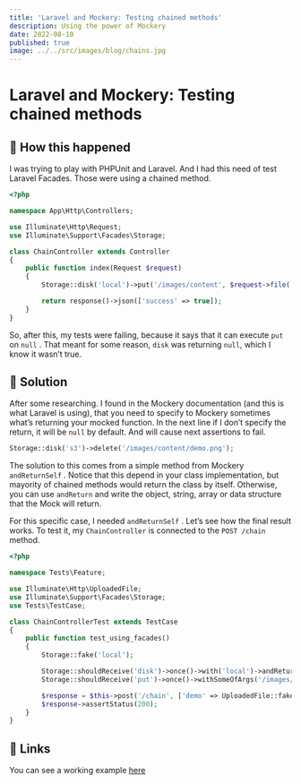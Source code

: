 ```yaml
---
title: 'Laravel and Mockery: Testing chained methods'
description: Using the power of Mockery
date: 2022-08-10
published: true
image: ../../src/images/blog/chains.jpg
---
```


# Laravel and Mockery: Testing chained methods

## 🤔 How this happened

I was trying to play with PHPUnit and Laravel. And I had this need of test Laravel Facades. Those were using a chained method.

```php
<?php

namespace App\Http\Controllers;

use Illuminate\Http\Request;
use Illuminate\Support\Facades\Storage;

class ChainController extends Controller
{
    public function index(Request $request)
    {
        Storage::disk('local')->put('/images/content', $request->file('demo'));

        return response()->json(['success' => true]);
    }
}
```

So, after this, my tests were failing, because it says that it can execute `put` on `null` . That meant for some reason, `disk` was returning `null`, which I know it wasn’t true.

## 🔨 Solution

After some researching. I found in the Mockery documentation (and this is what Laravel is using), that you need to specify to Mockery sometimes what’s returning your mocked function. In the next line if I don’t specify the return, it will be `null` by default. And will cause next assertions to fail.

```php
Storage::disk('s3')->delete('/images/content/demo.png');
```

The solution to this comes from a simple method from Mockery `andReturnSelf` . Notice that this depend in your class implementation, but mayority of chained methods would return the class by itself. Otherwise, you can use `andReturn` and write the object, string, array or data structure that the Mock will return.

For this specific case, I needed `andReturnSelf` . Let’s see how the final result works. To test it, my `ChainController` is connected to the `POST /chain` method.

```php
<?php

namespace Tests\Feature;

use Illuminate\Http\UploadedFile;
use Illuminate\Support\Facades\Storage;
use Tests\TestCase;

class ChainControllerTest extends TestCase
{
    public function test_using_facades()
    {
        Storage::fake('local');

        Storage::shouldReceive('disk')->once()->with('local')->andReturnSelf();
        Storage::shouldReceive('put')->once()->withSomeOfArgs('/images/content');

        $response = $this->post('/chain', ['demo' => UploadedFile::fake()->image('hello.jpeg')]);
        $response->assertStatus(200);
    }
}
```

## 🔗 Links

You can see a working example [here](https://github.com/helmerdavila/blog-tutorials-laravel/blob/1.0.1/tests/Feature/ChainControllerTest.php)
